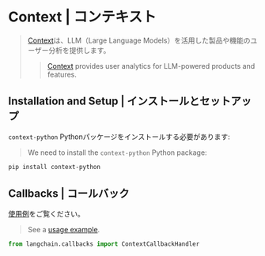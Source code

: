 # Context | コンテキスト

> [Context](https://context.ai/)は、LLM（Large Language Models）を活用した製品や機能のユーザー分析を提供します。
>
> > [Context](https://context.ai/) provides user analytics for LLM-powered products and features.

## Installation and Setup | インストールとセットアップ

`context-python` Pythonパッケージをインストールする必要があります:

> We need to install the  `context-python` Python package:

```bash
pip install context-python
```

## Callbacks | コールバック

[使用例](/docs/integrations/callbacks/context)をご覧ください。

> See a [usage example](/docs/integrations/callbacks/context).

```python
from langchain.callbacks import ContextCallbackHandler
```
